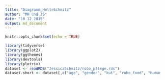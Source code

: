 ```yaml
---
title: "Diagramm_HolleSchmitz"
author: "MH und JS"
date: "10 12 2019"
output: md_document
---
```


```r
knitr::opts_chunk$set(echo = TRUE)

library(tidyverse)
library(ggplot2)
library(ggthemes)
library(devtools)
library(plotrix)
dataset <- readRDS("JessicaSchmitz/robo_pflege.rds")
dataset.short <- dataset[,c("age", "gender", "kut", "robo_food", "human_food")]
```

